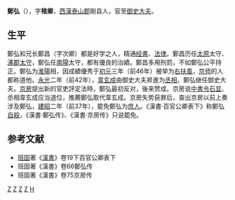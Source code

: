 '''鄭弘'''（{{bd|？||？||catIdx=Z郑}}），字'''稚卿'''，[[西漢|西漢]][[泰山郡|泰山郡]]剛县人，官至[[御史大夫|御史大夫]]。
==生平==
鄭弘和兄长鄭昌（字次卿）都是好学之人，精通[[经書|经書]]、[[法律|法律]]。鄭昌历任[[太原|太原]]太守、[[涿郡|涿郡]][[太守|太守]]，鄭弘任[[南陽|南陽]]太守，都有優良的治績。鄭昌多用刑罰，不如鄭弘公平持正。鄭弘为[[淮陽|淮陽]]相，因成績優秀于[[初元|初元]]三年（前46年）被举为[[右扶風|右扶風]]，[[京师|京师]]的人都称道他。[[永光_(西汉)|永光]]二年（前42年），[[韋玄成|韋玄成]]由御史大夫昇進为[[丞相|丞相]]，鄭弘继任御史大夫。[[京房|京房]]提出新的官吏評定法時，鄭弘最初反对，後来赞成。京房说[[中書令|中書令]][[石显|石显]]、丞相韋玄成应当退位，推薦鄭弘取代韋玄成。京房失势获罪后，查出京房以前上奏涉及鄭弘，[[建昭|建昭]]二年（前37年），罷免鄭弘为[[庶人|庶人]]。《漢書·百官公卿表下》称鄭弘[[自殺|自殺]]，《漢書·鄭弘传》、《漢書·京房传》只说罷免。

==参考文献==
* [[班固|班固]]著《[[漢書|漢書]]》卷19下百官公卿表下
* 班固著《漢書》卷66鄭弘传
* 班固著《漢書》卷75京房传
{{start box}}
{{s-before|[[韋玄成|韋玄成]]}}
{{s-title|[[西汉|西汉]][[御史大夫|御史大夫]]|前42年—前37年}}
{{s-after|[[匡衡|匡衡]]}}
{{end box}}
[[Category:西汉國相|Z]]
[[Category:西汉御史大夫|Z]]
[[Category:西漢太守|Z]]
[[Category:泰安人|Z]]
[[Category:郑姓|H]]